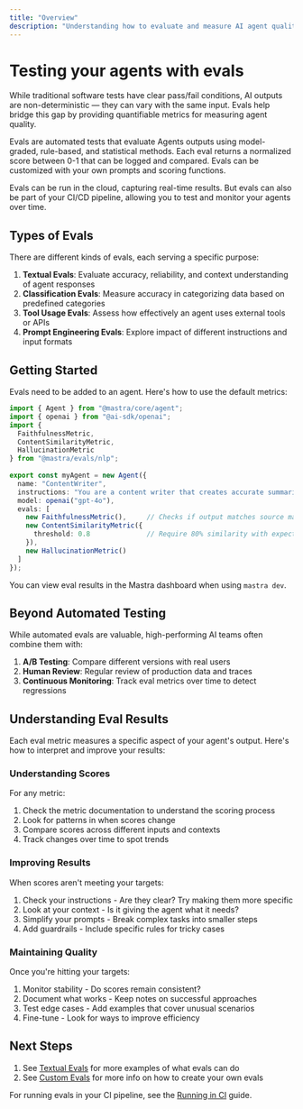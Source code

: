 ```yaml
---
title: "Overview"
description: "Understanding how to evaluate and measure AI agent quality using Mastra evals."
---
```


# Testing your agents with evals

While traditional software tests have clear pass/fail conditions, AI outputs are non-deterministic — they can vary with the same input. Evals help bridge this gap by providing quantifiable metrics for measuring agent quality.

Evals are automated tests that evaluate Agents outputs using model-graded, rule-based, and statistical methods. Each eval returns a normalized score between 0-1 that can be logged and compared. Evals can be customized with your own prompts and scoring functions.

Evals can be run in the cloud, capturing real-time results. But evals can also be part of your CI/CD pipeline, allowing you to test and monitor your agents over time.

## Types of Evals

There are different kinds of evals, each serving a specific purpose:

1. **Textual Evals**: Evaluate accuracy, reliability, and context understanding of agent responses
2. **Classification Evals**: Measure accuracy in categorizing data based on predefined categories
3. **Tool Usage Evals**: Assess how effectively an agent uses external tools or APIs
4. **Prompt Engineering Evals**: Explore impact of different instructions and input formats

## Getting Started

Evals need to be added to an agent. Here's how to use the default metrics:

```typescript copy showLineNumbers filename="src/mastra/agents/index.ts"
import { Agent } from "@mastra/core/agent";
import { openai } from "@ai-sdk/openai";
import { 
  FaithfulnessMetric,
  ContentSimilarityMetric,
  HallucinationMetric 
} from "@mastra/evals/nlp";
 
export const myAgent = new Agent({
  name: "ContentWriter",
  instructions: "You are a content writer that creates accurate summaries",
  model: openai("gpt-4o"),
  evals: [
    new FaithfulnessMetric(),     // Checks if output matches source material
    new ContentSimilarityMetric({
      threshold: 0.8              // Require 80% similarity with expected output
    }),
    new HallucinationMetric()
  ]
});
```

You can view eval results in the Mastra dashboard when using `mastra dev`.

## Beyond Automated Testing

While automated evals are valuable, high-performing AI teams often combine them with:

1. **A/B Testing**: Compare different versions with real users
2. **Human Review**: Regular review of production data and traces
3. **Continuous Monitoring**: Track eval metrics over time to detect regressions

## Understanding Eval Results

Each eval metric measures a specific aspect of your agent's output. Here's how to interpret and improve your results:

### Understanding Scores
For any metric:
1. Check the metric documentation to understand the scoring process
2. Look for patterns in when scores change
3. Compare scores across different inputs and contexts
4. Track changes over time to spot trends

### Improving Results
When scores aren't meeting your targets:
1. Check your instructions - Are they clear? Try making them more specific
2. Look at your context - Is it giving the agent what it needs?
3. Simplify your prompts - Break complex tasks into smaller steps
4. Add guardrails - Include specific rules for tricky cases

### Maintaining Quality
Once you're hitting your targets:
1. Monitor stability - Do scores remain consistent?
2. Document what works - Keep notes on successful approaches
3. Test edge cases - Add examples that cover unusual scenarios
4. Fine-tune - Look for ways to improve efficiency

## Next Steps

1. See [Textual Evals](/docs/evals/textual-evals) for more examples of what evals can do
2. See [Custom Evals](/docs/evals/02-custom-eval) for more info on how to create your own evals

For running evals in your CI pipeline, see the [Running in CI](/docs/evals/running-in-ci) guide.
